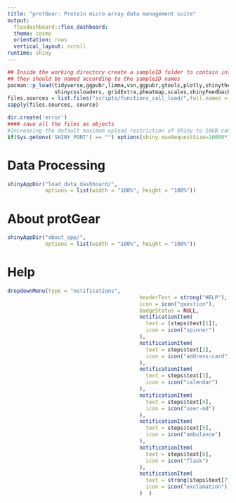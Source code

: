```yaml
---
title: "protGear: Protein micro array data management suite"
output:
  flexdashboard::flex_dashboard:
  theme: cosmo
  orientation: rows
  vertical_layout: scroll
runtime: shiny
---
```



```r
## Inside the working directory create a sampleID folder to contain information of the sampleID's
## they should be named according to the sampleID names
pacman::p_load(tidyverse,ggpubr,limma,vsn,ggpubr,gtools,plotly,shinythemes,shinyjs,shinyWidgets,GGally ,DT,
               shinycssloaders, gridExtra,pheatmap,scales,shinyFeedback,shinyalert, data.table,stringr, trend)
files.sources = list.files("scripts/functions_call_load/",full.names = T)
sapply(files.sources, source)

dir.create('error')
#### save all the files as objects
#Increasing the default maximum upload restriction of Shiny to 10GB can add to globaly
if(Sys.getenv('SHINY_PORT') == "") options(shiny.maxRequestSize=10000*1024^2)
```


Data Processing {data-width=300}
======================================================================

```r
shinyAppDir("load_data_dashboard/",
            options = list(width = "100%", height = "100%"))
```



About protGear {data-width=300}
======================================================================

```r
shinyAppDir("about_app/",
            options = list(width = "100%", height = "100%"))
```


Help 
======

```r
dropdownMenu(type = "notifications", 
                                          headerText = strong("HELP"), 
                                          icon = icon("question"), 
                                          badgeStatus = NULL,
                                          notificationItem(
                                            text = (steps$text[1]),
                                            icon = icon("spinner")
                                          ),
                                          notificationItem(
                                            text = steps$text[2],
                                            icon = icon("address-card")
                                          ),
                                          notificationItem(
                                            text = steps$text[3],
                                            icon = icon("calendar")
                                          ),
                                          notificationItem(
                                            text = steps$text[4],
                                            icon = icon("user-md")
                                          ),
                                          notificationItem(
                                            text = steps$text[5],
                                            icon = icon("ambulance")
                                          ),
                                          notificationItem(
                                            text = steps$text[6],
                                            icon = icon("flask")
                                          ),
                                          notificationItem(
                                            text = strong(steps$text[7]),
                                            icon = icon("exclamation")
                                          )  )
```


<!-- CV Calculation   {data-width=300} -->
<!-- ====== -->

<!-- ```{r} -->

<!-- #shinyAppDir("load_data_dashboard/" ) -->

<!-- ``` -->



<!-- Batch Correction   {data-width=300} -->
<!-- ====== -->


<!-- Normalization    {data-width=300} -->
<!-- ====== -->

